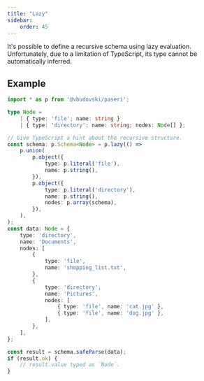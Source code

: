 ```yaml
---
title: "Lazy"
sidebar:
    order: 45
---
```


It's possible to define a recursive schema using lazy evaluation. Unfortunately, due to a limitation of TypeScript, its
type cannot be automatically inferred.

## Example

```typescript
import * as p from '@vbudovski/paseri';

type Node =
    | { type: 'file'; name: string }
    | { type: 'directory'; name: string; nodes: Node[] };

// Give TypeScript a hint about the recursive structure.
const schema: p.Schema<Node> = p.lazy(() =>
    p.union(
        p.object({
            type: p.literal('file'),
            name: p.string(),
        }),
        p.object({
            type: p.literal('directory'),
            name: p.string(),
            nodes: p.array(schema),
        }),
    ),
);
const data: Node = {
    type: 'directory',
    name: 'Documents',
    nodes: [
        {
            type: 'file',
            name: 'shopping_list.txt',
        },
        {
            type: 'directory',
            name: 'Pictures',
            nodes: [
                { type: 'file', name: 'cat.jpg' },
                { type: 'file', name: 'dog.jpg' },
            ],
        },
    ],
};

const result = schema.safeParse(data);
if (result.ok) {
    // result.value typed as `Node`.
}
```
